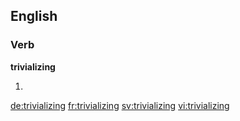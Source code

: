 
==English==

===Verb===
'''trivializing'''

# {{present participle of|trivialize}}

[[de:trivializing]]
[[fr:trivializing]]
[[sv:trivializing]]
[[vi:trivializing]]